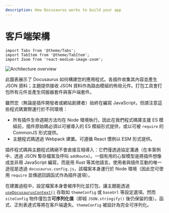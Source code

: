 ```yaml
---
description: How Docusaurus works to build your app
---
```


# 客戶端架構

```mdx-code-block
import Tabs from '@theme/Tabs';
import TabItem from '@theme/TabItem';
import Zoom from 'react-medium-image-zoom';
```

<Zoom>

![Architecture overview](/img/architecture.png)

</Zoom>

此圖表展示了 Docusaurus 如何構建您的應用程式。各插件收集其內容並產生 JSON 資料；主題提供接收 JSON 資料作為路由模組的佈局元件。打包工具會打包所有元件並產生伺服器套件與客戶端套件。

雖然您（無論是插件開發者或網站創建者）始終在編寫 JavaScript，但請注意這些程式碼實際運行於不同環境：

- 所有插件生命週期方法均在 Node 環境執行。因此在我們程式碼庫支援 ES 模組前，插件原始碼必須以可被導入的 ES 模組形式提供，或以可被 `require` 的 CommonJS 形式提供。
- 主題程式碼透過 Webpack 建置。可遵循 React 慣例以 ESM 形式提供。

插件程式碼與主題程式碼絕不會直接互相導入：它們僅透過協定溝通（在本案例中，透過 JSON 暫存檔案及呼叫 `addRoute`）。一個有用的心智模型是將插件想像成並非用 JavaScript 編寫，而是用 Rust 等其他語言。使用者與插件互動的唯一途徑是透過 `docusaurus.config.js`，該檔案本身運行於 Node 環境（因此您可使用 `require` 並傳遞回調函式作為插件選項）。

在建置過程中，設定檔案本身會被序列化並打包，讓主題能透過 [`useDocusaurusContext()`](../docusaurus-core.mdx#useDocusaurusContext) 存取如 `themeConfig` 或 `baseUrl` 等設定選項。然而 `siteConfig` 物件僅包含**可序列化值**（即經 `JSON.stringify()` 後仍保留的值）。函式、正則表達式等將在客戶端遺失。`themeConfig` 被設計為完全可序列化。